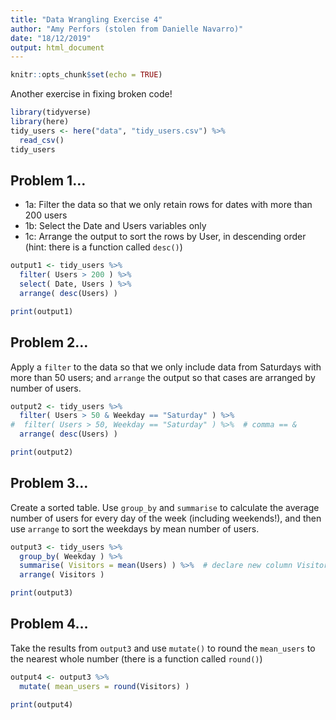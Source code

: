 ```yaml
---
title: "Data Wrangling Exercise 4"
author: "Amy Perfors (stolen from Danielle Navarro)"
date: "18/12/2019"
output: html_document
---
```


```r
knitr::opts_chunk$set(echo = TRUE)
```

Another exercise in fixing broken code!

```r
library(tidyverse)
library(here)
tidy_users <- here("data", "tidy_users.csv") %>% 
  read_csv()
tidy_users
```

## Problem 1... 

- 1a: Filter the data so that we only retain rows for dates with more than 200 users
- 1b: Select the Date and Users variables only
- 1c: Arrange the output to sort the rows by User, in descending order (hint: there is a function called `desc()`)

```r
output1 <- tidy_users %>% 
  filter( Users > 200 ) %>% 
  select( Date, Users ) %>%
  arrange( desc(Users) )

print(output1)
```

## Problem 2...

Apply a `filter` to the data so that we only include data from Saturdays with more than 50 users; and `arrange` the output so that cases are arranged by number of users.

```r
output2 <- tidy_users %>% 
  filter( Users > 50 & Weekday == "Saturday" ) %>%
#  filter( Users > 50, Weekday == "Saturday" ) %>%  # comma == &
  arrange( desc(Users) )

print(output2)
```


## Problem 3...

Create a sorted table. Use `group_by` and `summarise` to calculate the average number of users for every day of the week (including weekends!), and then use `arrange` to sort the weekdays by mean number of users. 

```r
output3 <- tidy_users %>%
  group_by( Weekday ) %>%
  summarise( Visitors = mean(Users) ) %>%  # declare new column Visitors
  arrange( Visitors )

print(output3)
```



## Problem 4...

Take the results from `output3` and use `mutate()` to round the `mean_users` to the nearest whole number (there is a function called `round()`) 

```r
output4 <- output3 %>%
  mutate( mean_users = round(Visitors) )

print(output4)
```



